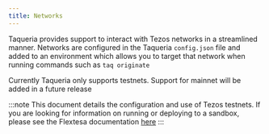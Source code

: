```yaml
---
title: Networks
---
```


Taqueria provides support to interact with Tezos networks in a streamlined manner. Networks are configured in the Taqueria `config.json` file and added to an environment which allows you to target that network when running commands such as `taq originate`

Currently Taqueria only supports testnets. Support for mainnet will be added in a future release

:::note
This document details the configuration and use of Tezos testnets. If you are looking for information on running or deploying to a sandbox, please see the Flextesa documentation [here](../plugins/flextesa/flextesa.md)
:::

